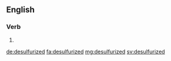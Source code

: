 ==English==

===Verb===
{{head|en}}

# {{en-past of|desulfurize}}

[[de:desulfurized]]
[[fa:desulfurized]]
[[mg:desulfurized]]
[[sv:desulfurized]]
